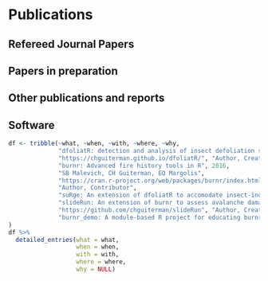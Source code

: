 # Publications

<!-- ## Selected Publications

\begingroup
\setlength{\parindent}{-0.5in}
\setlength{\leftskip}{0.5in}

::: {#refs_selected}
:::
\endgroup -->

## Refereed Journal Papers

\begingroup
\setlength{\parindent}{-0.5in}
\setlength{\leftskip}{1.0in}
\setlength{\parskip}{8pt}

::: {#refs_journals}
:::
\endgroup

\vspace{12pt}

<!-- ## Papers in review -->

<!-- \begingroup -->
<!-- \setlength{\parindent}{-0.5in} -->
<!-- \setlength{\leftskip}{1.0in} -->
<!-- \setlength{\parskip}{8pt} -->

<!-- ::: {#refs_inreview} -->
<!-- ::: -->
<!-- \endgroup -->

<!-- \vspace{12pt} -->

## Papers in preparation

\begingroup
\setlength{\parindent}{-0.5in}
\setlength{\leftskip}{1.0in}
\setlength{\parskip}{8pt}

::: {#refs_inprep}
:::
\endgroup

\vspace{12pt}

## Other publications and reports

\begingroup
\setlength{\parindent}{-0.5in}
\setlength{\leftskip}{1.0in}
\setlength{\parskip}{8pt}

::: {#refs_reports}
:::
\endgroup

\vspace{12pt}

## Software
```r
df <- tribble(~what, ~when, ~with, ~where, ~why,
              "dfoliatR: detection and analysis of insect defoliation signals in tree rings", 2020, "CH Guiterman, AM Lynch, JN Axelson",
              "https://chguiterman.github.io/dfoliatR/", "Author, Creator, Maintainer",
              "burnr: Advanced fire history tools in R", 2016, 
              "SB Malevich, CH Guiterman, EQ Margolis",
              "https://cran.r-project.org/web/packages/burnr/index.html",
              "Author, Contributor",
              "suRge: An extension of dfoliatR to accomodate insect-induced growth surges in trees", 2019, "developed for Amy Hessl (West Virginia University)", "https://github.com/chguiterman/suRge", "Author, Creator",
              "slideRun: An extension of burnr to assess avalanche damage patterns on trees", 2018, "developed for Erich Peitzsch and Greg Pederson (USGS Montana)",
              "https://github.com/chguiterman/slideRun", "Author, Creator",
              "burnr_demo: A module-based R project for educating burnr users", 2017, "CH Guiterman", "https://github.com/chguiterman/burnr_demo", "Author, Creator"
)
df %>% 
  detailed_entries(what = what, 
                   when = when, 
                   with = with, 
                   where = where, 
                   why = NULL)

```
